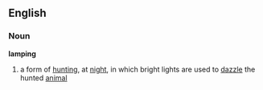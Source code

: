 ==English==
===Noun===
'''lamping'''
# a form of [[hunting]], at [[night]], in which bright lights are used to [[dazzle]] the hunted [[animal]]